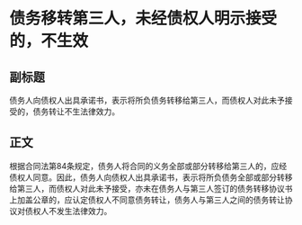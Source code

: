 # 债务移转第三人，未经债权人明示接受的，不生效
## 副标题
债务人向债权人出具承诺书，表示将所负债务转移给第三人，而债权人对此未予接受的，债务转让不生法律效力。
## 正文
根据合同法第84条规定，债务人将合同的义务全部或部分转移给第三人的，应经债权人同意。因此，债务人向债权人出具承诺书，表示将所负债务全部或部分转移给第三人，而债权人对此未予接受，亦未在债务人与第三人签订的债务转移协议书上加盖公章的，应认定债权人不同意债务转让，债务人与第三人之间的债务转让协议对债权人不发生法律效力。